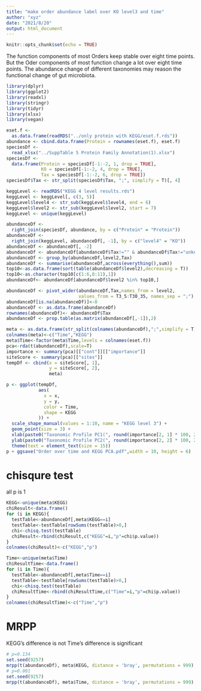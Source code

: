 ```yaml
---
title: "make order abundance label over KO level3 and time"
author: "xyz"
date: "2021/8/20"
output: html_document
---
```


```r
knitr::opts_chunk$set(echo = TRUE)
```

The function components of most Orders keep stable over eight time points. But the Oder components of most function change a lot over eight time points. The abundance change of different taxonomies may reason the functional change of gut microbiota.

```r
library(dplyr)
library(ggplot2)
library(readxl)
library(stringr)
library(tidyr)
library(xlsx)
library(vegan)
```

```r
eset.f <-
  as.data.frame(readRDS("../only protein with KEGG/eset.f.rds"))
abundance <- cbind.data.frame(Protein = rownames(eset.f), eset.f)
speciesDf <-
  read_xlsx("../SuppTable 5 Protein Family Annotation(1).xlsx")
speciesDf <-
  data.frame(Protein = speciesDf[-1:-2, 1, drop = TRUE],
             KO = speciesDf[-1:-2, 4, drop = TRUE],
             Tax = speciesDf[-1:-2, 6, drop = TRUE])
speciesDf$Tax <- str_split(speciesDf$Tax, ";", simplify = T)[, 4]

keggLevel <- readRDS("KEGG 4 level results.rds")
keggLevel <- keggLevel[, c(3, 5)]
keggLevel$level4 <- str_sub(keggLevel$level4, end = 6)
keggLevel$level2 <- str_sub(keggLevel$level2, start = 7)
keggLevel <- unique(keggLevel)

abundanceDf <-
  right_join(speciesDf, abundance, by = c("Protein" = "Protein"))
abundanceDf <-
  right_join(keggLevel, abundanceDf[, -1], by = c("level4" = "KO"))
abundanceDf <- abundanceDf[, -2]
abundanceDf <- abundanceDf[abundanceDf$Tax!="" & abundanceDf$Tax!="unknown", ]
abundanceDf <- group_by(abundanceDf,level2,Tax)
abundanceDf <- summarise(abundanceDf,across(everything(),sum))
top10<-as.data.frame(sort(table(abundanceDf$level2),decreasing = T))
top10<-as.character(top10[c(1:6,8:11),1])
abundanceDf<- abundanceDf[abundanceDf$level2 %in% top10,]

abundanceDf <- pivot_wider(abundanceDf,Tax,names_from = level2, 
                           values_from = T3_5:T30_35, names_sep = ";")
abundanceDf[is.na(abundanceDf)]<-0
abundanceDf <- as.data.frame(abundanceDf)
rownames(abundanceDf)<- abundanceDf$Tax
abundanceDf <- prop.table(as.matrix(abundanceDf[,-1]),2)

meta <- as.data.frame(str_split(colnames(abundanceDf),";",simplify = T))
colnames(meta)<-c("Time","KEGG")
meta$Time<-factor(meta$Time,levels = colnames(eset.f))
pca<-rda(t(abundanceDf),scale=T)
importance <- summary(pca)[["cont"]][["importance"]]
siteScore <- summary(pca)[["sites"]]
tempDf <- cbind(x = siteScore[, 1],
                y = siteScore[, 2],
                meta)

p <- ggplot(tempDf,
            aes(
              x = x,
              y = y,
              color = Time,
              shape = KEGG
            )) +
  scale_shape_manual(values = 1:10, name = "KEGG level 3") +
  geom_point(size = 3) +
  xlab(paste0("Taxonomic Profile PC1(", round(importance[2, 1] * 100, 2), "%)")) +
  ylab(paste0("Taxonomic Profile PC2(", round(importance[2, 2] * 100, 2), "%)")) +
  theme(text = element_text(size = 15))
p + ggsave("Order over time and KEGG PCA.pdf",width = 10, height = 6)
```

# chisqure test

all p is 1

```r
KEGG<-unique(meta$KEGG)
chiResult<-data.frame()
for (i in KEGG){
  testTable<-abundanceDf[,meta$KEGG==i]
  testTable<-testTable[rowSums(testTable)>0,]
  chi<-chisq.test(testTable)
  chiResult<-rbind(chiResult,c("KEGG"=i,"p"=chi$p.value))
}
colnames(chiResult)<-c("KEGG","p")

Time<-unique(meta$Time)
chiResultTime<-data.frame()
for (i in Time){
  testTable<-abundanceDf[,meta$Time==i]
  testTable<-testTable[rowSums(testTable)>0,]
  chi<-chisq.test(testTable)
  chiResultTime<-rbind(chiResultTime,c("Time"=i,"p"=chi$p.value))
}
colnames(chiResultTime)<-c("Time","p")
```

# MRPP

KEGG's difference is not
Time's difference is significant

```r
# p=0.134
set.seed(9257)
mrpp(t(abundanceDf), meta$KEGG, distance = 'bray', permutations = 999)
# p=0.001
set.seed(9257)
mrpp(t(abundanceDf), meta$Time, distance = 'bray', permutations = 999)
```